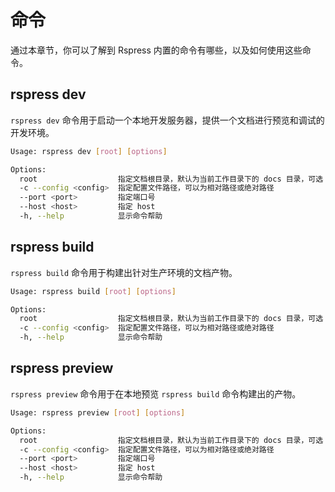 # 命令

通过本章节，你可以了解到 Rspress 内置的命令有哪些，以及如何使用这些命令。

## rspress dev

`rspress dev` 命令用于启动一个本地开发服务器，提供一个文档进行预览和调试的开发环境。

```bash
Usage: rspress dev [root] [options]

Options:
  root                  指定文档根目录，默认为当前工作目录下的 docs 目录，可选
  -c --config <config>  指定配置文件路径，可以为相对路径或绝对路径
  --port <port>         指定端口号
  --host <host>         指定 host
  -h, --help            显示命令帮助
```

## rspress build

`rspress build` 命令用于构建出针对生产环境的文档产物。

```bash
Usage: rspress build [root] [options]

Options:
  root                  指定文档根目录，默认为当前工作目录下的 docs 目录，可选
  -c --config <config>  指定配置文件路径，可以为相对路径或绝对路径
  -h, --help            显示命令帮助
```

## rspress preview

`rspress preview` 命令用于在本地预览 `rspress build` 命令构建出的产物。

```bash
Usage: rspress preview [root] [options]

Options:
  root                  指定文档根目录，默认为当前工作目录下的 docs 目录，可选
  -c --config <config>  指定配置文件路径，可以为相对路径或绝对路径
  --port <port>         指定端口号
  --host <host>         指定 host
  -h, --help            显示命令帮助
```

